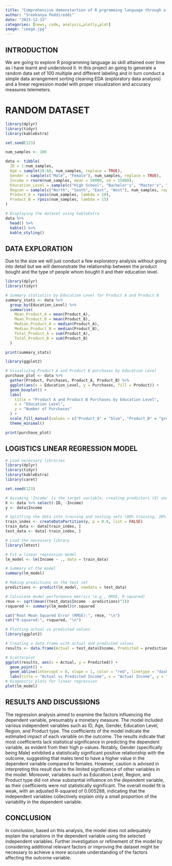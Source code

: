 ```yaml
---
title: "Comprehensive demonstartion of R prgramming language through a randomly generated dataset."
author: "Sreekanya Peddireddi"
date: "2023-12-13"
categories: [news, code, analysis,plotly,plot]
image: "image.jpg"
---
```


## INTRODUCTION

We are going to explore R programming language as skill attained over time as i have learnt and understood it. In this project an going to generate a random data set of 100 multiple and different labeling and in turn conduct a simple data arrangement sorting cleaning EDA (exploratory data analysis) and a linear regression model with proper visualization and accuracy measures telemeters.

# RANDOM DATASET

```r
library(dplyr)
library(tidyr)
library(kableExtra)

set.seed(123)

num_samples <- 100

data <- tibble(
  ID = 1:num_samples,
  Age = sample(18:60, num_samples, replace = TRUE),
  Gender = sample(c("Male", "Female"), num_samples, replace = TRUE),
  Income = rnorm(num_samples, mean = 50000, sd = 15000),
  Education_Level = sample(c("High School", "Bachelor's", "Master's", "PhD"), num_samples, replace = TRUE),
  Region = sample(c("North", "South", "East", "West"), num_samples, replace = TRUE),
  Product_A = rpois(num_samples, lambda = 10),
  Product_B = rpois(num_samples, lambda = 15)
)

# Displaying the dataset using kableExtra
data %>%
  head() %>%
  kable() %>%
  kable_styling()


```

## DATA EXPLORATION
Due to the size we will just conduct a few exploratory analysis without going into detail but we will demonstrate the relationship between the product bought and the type of people whom bought it and their education level. 
```r
library(dplyr)
library(tidyr)

# Summary statistics by Education Level for Product A and Product B
summary_stats <- data %>%
  group_by(Education_Level) %>%
  summarise(
    Mean_Product_A = mean(Product_A),
    Mean_Product_B = mean(Product_B),
    Median_Product_A = median(Product_A),
    Median_Product_B = median(Product_B),
    Total_Product_A = sum(Product_A),
    Total_Product_B = sum(Product_B)
  )

print(summary_stats)

```

```r
library(ggplot2)

# Visualizing Product A and Product B purchases by Education Level
purchase_plot <- data %>%
  gather(Product, Purchases, Product_A, Product_B) %>%
  ggplot(aes(x = Education_Level, y = Purchases, fill = Product)) +
  geom_boxplot() +
  labs(
    title = "Product A and Product B Purchases by Education Level",
    x = "Education Level",
    y = "Number of Purchases"
  ) +
  scale_fill_manual(values = c("Product_A" = "blue", "Product_B" = "green")) +
  theme_minimal()

print(purchase_plot)
```

## LOGISTICS LINEAR REGRESSION MODEL
```r
# Load necessary libraries
library(dplyr)
library(tidyr)
library(kableExtra)
library(caret)

set.seed(123)

# Assuming 'Income' is the target variable, creating predictors (X) and target variable (y)
X <- data %>% select(-ID, -Income)
y <- data$Income

# Splitting the data into training and testing sets (80% training, 20% testing)
train_index <- createDataPartition(y, p = 0.8, list = FALSE)
train_data <- data[train_index, ]
test_data <- data[-train_index, ]

```
```r
# Load the necessary library
library(lmtest)

# Fit a linear regression model
lm_model <- lm(Income ~ ., data = train_data)

# Summary of the model
summary(lm_model)
```
```r
# Making predictions on the test set
predictions <- predict(lm_model, newdata = test_data)

# Calculate model performance metrics (e.g., RMSE, R-squared)
rmse <- sqrt(mean((test_data$Income - predictions)^2))
rsquared <- summary(lm_model)$r.squared

cat("Root Mean Squared Error (RMSE):", rmse, "\n")
cat("R-squared:", rsquared, "\n")
```
```r
# Plotting actual vs predicted values
library(ggplot2)

# Creating a data frame with actual and predicted values
results <- data.frame(Actual = test_data$Income, Predicted = predictions)

# Scatterplot
ggplot(results, aes(x = Actual, y = Predicted)) +
  geom_point() +
  geom_abline(intercept = 0, slope = 1, color = "red", linetype = "dashed") +
  labs(title = "Actual vs Predicted Income", x = "Actual Income", y = "Predicted Income")
# Diagnostic plots for linear regression
plot(lm_model)
```


## RESULTS AND DISCUSSIONS
The regression analysis aimed to examine the factors influencing the dependent variable, presumably a monetary measure. The model included various independent variables such as ID, Age, Gender, Education Level, Region, and Product type. The coefficients of the model indicate the estimated impact of each variable on the outcome.
The results indicate that most coefficients lack statistical significance in predicting the dependent variable, as evident from their high p-values. Notably, Gender (specifically being Male) exhibited a statistically significant positive relationship with the outcome, suggesting that males tend to have a higher value in the dependent variable compared to females. However, caution is advised in interpreting this result due to the limited significance of other variables in the model.
Moreover, variables such as Education Level, Region, and Product type did not show substantial influence on the dependent variable, as their coefficients were not statistically significant. The overall model fit is weak, with an adjusted R-squared of 0.005288, indicating that the independent variables collectively explain only a small proportion of the variability in the dependent variable.

## CONCLUSION
In conclusion, based on this analysis, the model does not adequately explain the variations in the dependent variable using the selected independent variables. Further investigation or refinement of the model by considering additional relevant factors or improving the dataset might be necessary to achieve a more accurate understanding of the factors affecting the outcome variable.

